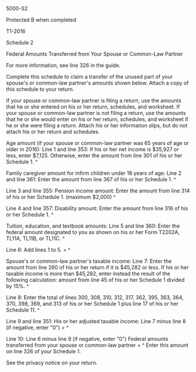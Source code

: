 ﻿5000-S2 
 
Protected B when completed 
 
T1-2016 
 
Schedule 2 
 
Federal Amounts Transferred from Your Spouse or Common-Law Partner 
 
For more information, see line 326 in the guide. 
 
Complete this schedule to claim a transfer of the unused part of your 
spouse's or common-law partner's amounts shown below. Attach a copy of this 
schedule to your return. 
 
If your spouse or common-law partner is filing a return, use the amounts that 
he or she entered on his or her return, schedules, and worksheet. If your 
spouse or common-law partner is not filing a return, use the amounts that he 
or she would enter on his or her return, schedules, and worksheet if he or 
she were filing a return. Attach his or her information slips, but do not 
attach his or her return and schedules. 
 
Age amount (if your spouse or common-law partner was 65 years of age or older 
in 2016): 
Line 1 and line 353: If his or her net income is $35,927 or less, enter 
$7,125. Otherwise, enter the amount from line 301 of his or her Schedule 1. ^
 
Family caregiver amount for infirm children under 18 years of age: 
Line 2 and line 361: Enter the amount from line 367 of his or her Schedule 1. 
^
 
Line 3 and line 355: Pension income amount: Enter the amount from line 314 of 
his or her Schedule 1. (maximum $2,000) ^
 
Line 4 and line 357: Disability amount: Enter the amount from line 316 of his 
or her Schedule 1. ^
 
Tuition, education, and textbook amounts: 
Line 5 and line 360: Enter the federal amount designated to you as shown on 
his or her Form T2202A, TL11A, TL11B, or TL11C. ^
 
Line 6: Add lines 1 to 5. = ^
 
Spouse's or common-law partner's taxable income: 
Line 7: Enter the amount from line 260 of his or her return if it is $45,282 
or less. If his or her taxable income is more than $45,282, enter instead the 
result of the following calculation: amount from line 45 of his or her 
Schedule 1 divided by 15%. ^
 
Line 8: Enter the total of lines 300, 308, 310, 312, 317, 362, 395, 363, 364, 
370, 398, 369, and 313 of his or her Schedule 1 plus line 17 of his or her 
Schedule 11. ^
 
Line 9 and line 351: His or her adjusted taxable income: Line 7 minus line 8 
(if negative, enter "0") = ^
 
Line 10: Line 6 minus line 9 (if negative, enter "0") Federal amounts 
transferred from your spouse or common-law partner = ^
Enter this amount on line 326 of your Schedule 1. 
 
See the privacy notice on your return.






